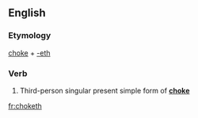 ==English==

===Etymology===
[[choke]] + [[-eth]]

===Verb===
{{en-verb form}}

# {{archaic}} Third-person singular present simple form of '''[[choke]]'''

[[fr:choketh]]